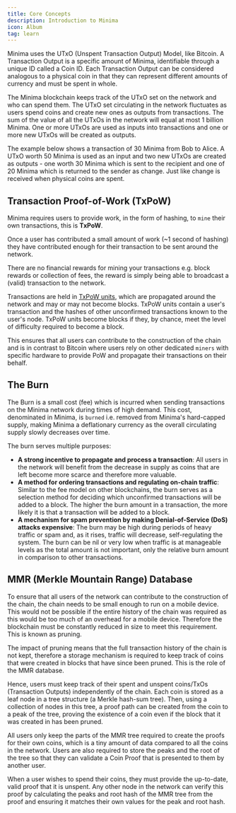 ```yaml
---
title: Core Concepts
description: Introduction to Minima
icon: Album
tag: learn
---
```


Minima uses the UTxO (Unspent Transaction Output) Model, like Bitcoin. A Transaction Output is a specific amount of Minima, identifiable through a unique ID called a Coin ID. Each Transaction Output can be considered analogous to a physical coin in that they can represent different amounts of currency and must be spent in whole.

The Minima blockchain keeps track of the UTxO set on the network and who can spend them. The UTxO set circulating in the network fluctuates as users spend coins and create new ones as outputs from transactions. The sum of the value of all the UTxOs in the network will equal at most 1 billion Minima. One or more UTxOs are used as inputs into transactions and one or more new UTxOs will be created as outputs.

The example below shows a transaction of 30 Minima from Bob to Alice. A UTxO worth 50 Minima is used as an input and two new UTxOs are created as outputs - one worth 30 Minima which is sent to the recipient and one of 20 Minima which is returned to the sender as change. Just like change is received when physical coins are spent.

<ThemeAwareSVG
  src="/img/learn/coreConceptsLm.svg"
  width={500}
  height={500}
  alt="core concepts"
/>

## Transaction Proof-of-Work (TxPoW)

Minima requires users to provide work, in the form of hashing, to `mine` their own transactions, this is **TxPoW**.

Once a user has contributed a small amount of work (~1 second of hashing) they have contributed enough for their transaction to be sent around the network.

<Callout title="Info">
  There are no financial rewards for mining your transactions e.g. block rewards
  or collection of fees, the reward is simply being able to broadcast a (valid)
  transaction to the network.
</Callout>

Transactions are held in [TxPoW units](txpow), which are propagated around the network and may or may not become blocks. TxPoW units contain a user&apos;s transaction and the hashes of other unconfirmed transactions known to the user&apos;s node. TxPoW units become blocks if they, by chance, meet the level of difficulty required to become a block.

This ensures that all users can contribute to the construction of the chain and is in contrast to Bitcoin where users rely on other dedicated `miners` with specific hardware to provide PoW and propagate their transactions on their behalf.

## The Burn

The Burn is a small cost (fee) which is incurred when sending transactions on the Minima network during times of high demand. This cost, denominated in Minima, is `burned` i.e. removed from Minima's hard-capped supply, making Minima a deflationary currency as the overall circulating supply slowly decreases over time.

The burn serves multiple purposes:

- **A strong incentive to propagate and process a transaction**: All users in the network will benefit from the decrease in supply as coins that are left become more scarce and therefore more valuable.
- **A method for ordering transactions and regulating on-chain traffic**: Similar to the fee model on other blockchains, the burn serves as a selection method for deciding which unconfirmed transactions will be added to a block. The higher the burn amount in a transaction, the more likely it is that a transaction will be added to a block.
- **A mechanism for spam prevention by making Denial-of-Service (DoS) attacks expensive**: The burn may be high during periods of heavy traffic or spam and, as it rises, traffic will decrease, self-regulating the system. The burn can be nil or very low when traffic is at manageable levels as the total amount is not important, only the relative burn amount in comparison to other transactions.

## MMR (Merkle Mountain Range) Database

To ensure that all users of the network can contribute to the construction of the chain, the chain needs to be small enough to run on a mobile device. This would not be possible if the entire history of the chain was required as this would be too much of an overhead for a mobile device. Therefore the blockchain must be constantly reduced in size to meet this requirement. This is known as pruning.

The impact of pruning means that the full transaction history of the chain is not kept, therefore a storage mechanism is required to keep track of coins that were created in blocks that have since been pruned. This is the role of the MMR database.

Hence, users must keep track of their spent and unspent coins/TxOs (Transaction Outputs) independently of the chain. Each coin is stored as a leaf node in a tree structure (a Merkle hash-sum tree). Then, using a collection of nodes in this tree, a proof path can be created from the coin to a peak of the tree, proving the existence of a coin even if the block that it was created in has been pruned.

All users only keep the parts of the MMR tree required to create the proofs for their own coins, which is a tiny amount of data compared to all the coins in the network. Users are also required to store the peaks and the root of the tree so that they can validate a Coin Proof that is presented to them by another user.

When a user wishes to spend their coins, they must provide the up-to-date, valid proof that it is unspent. Any other node in the network can verify this proof by calculating the peaks and root hash of the MMR tree from the proof and ensuring it matches their own values for the peak and root hash.
